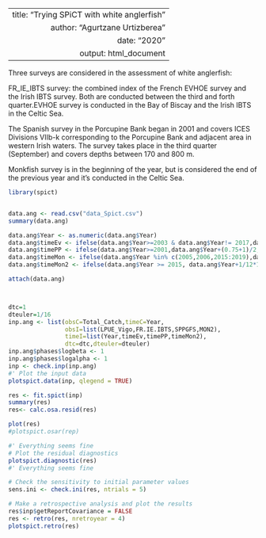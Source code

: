 
---
 title: "Trying SPiCT with white anglerfish"
 author: "Agurtzane Urtizberea"
 date: "2020"
 output: html_document
---

Three surveys are considered in the assessment of white anglerfish:

 FR_IE_IBTS survey: the combined index of the French EVHOE survey and the Irish IBTS survey. Both are conducted between the third and forth quarter.EVHOE survey is conducted in the Bay of Biscay and the Irish IBTS in the Celtic Sea.

 The Spanish survey in the Porcupine Bank began in 2001 and covers ICES Divisions VIIb-k corresponding to the Porcupine Bank and adjacent area in western Irish waters. The survey takes place in the third quarter (September) and covers depths between 170 and 800 m. 

 Monkfish survey is in the beginning of the year, but is considered the end of the previous year and it's conducted in the Celtic Sea.

```r

library(spict)


data.ang <- read.csv("data_Spict.csv")
summary(data.ang)

data.ang$Year <- as.numeric(data.ang$Year)
data.ang$timeEv <- ifelse(data.ang$Year>=2003 & data.ang$Year!= 2017,data.ang$Year+(0.75+1)/2,NA)
data.ang$timePP <- ifelse(data.ang$Year>=2001,data.ang$Year+(0.75+1)/2,NA)
data.ang$timeMon <- ifelse(data.ang$Year %in% c(2005,2006,2015:2019),data.ang$Year+1/12*11.5,NA)
data.ang$timeMon2 <- ifelse(data.ang$Year >= 2015, data.ang$Year+1/12*11.5,NA)

attach(data.ang)



dtc=1
dteuler=1/16
inp.ang <- list(obsC=Total_Catch,timeC=Year,
                obsI=list(LPUE_Vigo,FR.IE.IBTS,SPPGFS,MON2),
                timeI=list(Year,timeEv,timePP,timeMon2),
                dtc=dtc,dteuler=dteuler)
inp.ang$phases$logbeta <- 1
inp.ang$phases$logalpha <- 1
inp <- check.inp(inp.ang)
#' Plot the input data
plotspict.data(inp, qlegend = TRUE)

res <- fit.spict(inp)
summary(res)
res<- calc.osa.resid(res)

plot(res)
#plotspict.osar(rep)

#' Everything seems fine
# Plot the residual diagnostics
plotspict.diagnostic(res)
#' Everything seems fine

# Check the sensitivity to initial parameter values
sens.ini <- check.ini(res, ntrials = 5)

# Make a retrospective analysis and plot the results
res$inp$getReportCovariance = FALSE
res <- retro(res, nretroyear = 4)
plotspict.retro(res)

```